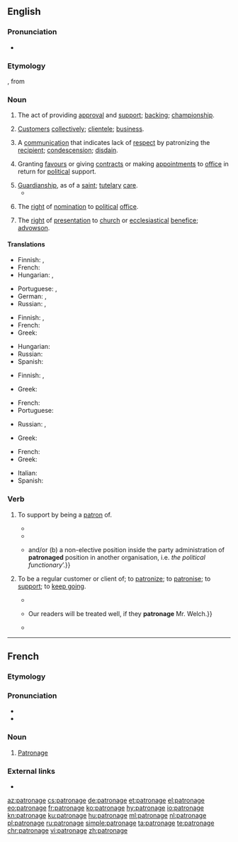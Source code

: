 {{also|Patronage}}
==English==
{{wikipedia}}

===Pronunciation===
* {{IPA|/ˈpeɪtrənɪd͡ʒ/|lang=en}}

===Etymology===
{{etyl|fr|en}} {{m|fr|patronage}}, from {{etyl|fro|en}}

===Noun===
{{en-noun|~}}

# The act of providing [[approval]] and [[support]]; [[backing]]; [[championship]].
#: {{ux|en|His vigorous '''patronage''' of the conservatives got him in trouble with progressives.}}
# [[customer|Customer]]s [[collectively]]; [[clientele]]; [[business]].
#: {{ux|en|The restaurant had an upper-class '''patronage'''.}}
# A [[communication]] that indicates lack of [[respect]] by patronizing the [[recipient]]; [[condescension]]; [[disdain]].
# {{lb|en|politics}} Granting [[favour]]s or giving [[contract]]s or making [[appointment]]s to [[office]] in return for [[political]] support.
# [[guardianship|Guardianship]], as of a [[saint]]; [[tutelary]] [[care]].
#* {{quote-book|title=Woman and Her Era|author=Eliza Farnham|year=1864|passage=Each of the Arts whose office is to refine, purify, adorn, embellish and grace life is under the '''patronage''' of a Muse, no god being found worthy to preside over them.}}
#: {{rfquotek|Addison}}
# The [[right]] of [[nomination]] to [[political]] [[office]].
# {{lb|en|UK|legal}} The [[right]] of [[presentation]] to [[church]] or [[ecclesiastical]] [[benefice]]; [[advowson]].
#: {{rfquotek|Blackstone}}

====Translations====
{{trans-top|the act of providing approval and support}}
* Finnish: {{t+|fi|tukeminen}}, {{t+|fi|kannattaminen}}
* French: {{t+|fr|soutien|m}}
* Hungarian: {{t+|hu|pártfogás}}, {{t|hu|patronázs}}
{{trans-mid}}
* Portuguese: {{t+|pt|mecenato|m}}, {{t|pt|patronato|m}}
* German: {{t+|de|Schirmherrschaft|f}}, {{t+|de|Protektion|m}}
* Russian: {{t+|ru|ше́фство|n}}, {{t+|ru|попечи́тельство|n}}
{{trans-bottom}}

{{trans-top|customers collectively; clientele; business}}
* Finnish: {{t+|fi|asiakaskunta}}, {{t|fi|asiakkaat|p}}
* French: {{t+|fr|clientèle|f}}
* Greek: {{t+|el|πελατεία|f}}
{{trans-mid}}
* Hungarian: {{t+|hu|vevőkör}}
* Russian: {{t+|ru|клиенту́ра|f}}
* Spanish: {{t+|es|clientela|f}}
{{trans-bottom}}

{{trans-top|a communication that indicates lack of respect by patronizing the recipient}}
* Finnish: {{t+|fi|holhoaminen}}, {{t+|fi|alentuvuus}}
{{trans-mid}}
* Greek: {{t+|el|πατρονάρισμα|n}}
{{trans-bottom}}

{{trans-top|granting favours or giving contracts or making appointments to office in return for political support}}
* French: {{t+|fr|clientélisme|m}}
* Portuguese: {{t+|pt|clientelismo|m}}
{{trans-mid}}
* Russian: {{t+|ru|патрона́ж|m}}, {{t+|ru|проте́кция|f|tr=protɛ́kcija}}
{{trans-bottom}}

{{trans-top|the business given to a commercial establishment by its customers; trade}}
* Greek: {{t+|el|πελατεία|f}}
{{trans-mid}}
{{trans-bottom}}

{{checktrans-top}}
* French: {{t-check|fr|patronage|m}}
* Greek: {{t-check|el|πατρονία|f}}
{{trans-mid}}
* Italian: {{t-check|it|patrocinio|m}}
* Spanish: {{t-check|es|patrocinio|m}}
{{trans-bottom}}

===Verb===
{{en-verb|patronag}}

# {{lb|en|transitive}} To support by being a [[patron]] of.
#* {{quote-book|year=2003|author=Hubert Michael Seiwert|title=Popular Religious Movements and Heterodox Sects in Chinese History|published=BRILL|isbn=9789004131460|ur=http://books.google.com/books?id=Xg-gcQq1TGQC&pg=PA62&dq=patronaged|page=62|passage=Mingdi continued the policy of his father who had '''patronaged''' Confucian learning.}}
#* {{quote-book|year=2004|author=C.K. Gandhirajan|title=Organized Crime|publisher=APH Publishing Corporation|isbn=978-81-7648-481-7|url=http://books.google.com/books?id=ohyhsmWmelAC&pg=PA147&dq=patronaged|page=147|passage=Table 5.4 reveals the role of criminal gangs’ patron under each crime category. From this, we can understand that 74 percent of the mercenaries are '''patronaged''' and supported by the politicians either of the ruling or opposition party.}}
#* {{quote-book|year=2007|author=Stefaan Fiers and Ineke Secker|chapter=6, A Career through the Party|editors=Maurizio Cotta and Heinrich Best|title=Democratic Representation in Europe|publisher=Oxford University Press|isbn=978-0-19-923420-2|url=http://books.google.com/books?id=EtetpwF-xHMC&pg=PA138&dq=patronaged|page=138|passage=To summarize: a person with a party political background is thus defined as ‘a person that has served in (a) {{...}} and/or (b) a non-elective position inside the party administration of '''patronaged''' position in another organisation, i.e. ''the political functionary''’.}}
# {{lb|en|transitive}} To be a regular customer or client of; to [[patronize]]; to [[patronise]]; to [[support]]; to [[keep going]].
#* {{quote-magazine|year={{circa|1880}}|magazine=The Primary Teacher|volume=3|publisher=New-England Publishing Company|url=http://books.google.com/books?id=sxgVAAAAIAAJ&pg=PA33&dq=patronaged|page=63|passage=This house is largely '''patronaged''' by the professors and students of many of the Educational Institutions of New England and the Middle States; and all perons visiting New York, either for business or pleasure, will find this an excellent place at which to stop.}}
#* {{quote-journal|date=May 1902|journal=Oregon Poultry Journal|url=http://books.google.com/books?id=flRMAAAAYAAJ&pg=PA27&dq=patronage|page=27|passage=Mr. F. A. Welch, of the Oak View Poultry Farm, Salem, starts an add with us this issue. {{...}} Our readers will be treated well, if they '''patronage''' Mr. Welch.}}
#* {{quote-book|year=2002|author=Kevin Fox Gotham|title=Race, Real Estate, and Uneven Development|publisher=SUNY Press|isbn=978-0-7914-5377-3|url=http://books.google.com/books?id=CRG0QOEw9wAC&pg=PA28&dq=patronaged|page=28|passage=Most public establishments catered to Blacks, and Whites actively '''patronaged''' some black-owned businesses (Martin 1982, 6, 9–11; Slingsby 1980, 31–32).}}

----

==French==

===Etymology===
{{suffix|patron|age|lang=fr}}

===Pronunciation===
* {{audio|Fr-patronage.ogg|audio|lang=fr}}
* {{rhymes|ɑʒ|lang=fr}}

===Noun===
{{fr-noun|m}}

# [[#English|Patronage]]

===External links===
* {{R:TLFi}}

[[az:patronage]]
[[cs:patronage]]
[[de:patronage]]
[[et:patronage]]
[[el:patronage]]
[[eo:patronage]]
[[fr:patronage]]
[[ko:patronage]]
[[hy:patronage]]
[[io:patronage]]
[[kn:patronage]]
[[ku:patronage]]
[[hu:patronage]]
[[ml:patronage]]
[[nl:patronage]]
[[pl:patronage]]
[[ru:patronage]]
[[simple:patronage]]
[[ta:patronage]]
[[te:patronage]]
[[chr:patronage]]
[[vi:patronage]]
[[zh:patronage]]